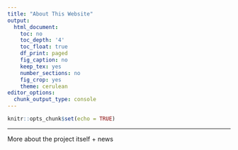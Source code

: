 ```yaml
---
title: "About This Website"
output:
  html_document:
    toc: no
    toc_depth: '4'
    toc_float: true
    df_print: paged
    fig_caption: no
    keep_tex: yes
    number_sections: no
    fig_crop: yes
    theme: cerulean
editor_options:
  chunk_output_type: console
---
```


```r
knitr::opts_chunk$set(echo = TRUE)
```
---

More about the project itself + news